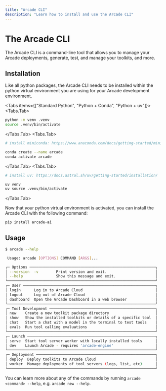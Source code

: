 ```yaml
---
title: "Arcade CLI"
description: "Learn how to install and use the Arcade CLI"
---
```



# The Arcade CLI

The Arcade CLI is a command-line tool that allows you to manage your Arcade deployments, generate, test, and manage your toolkits, and more.

## Installation

Like all python packages, the Arcade CLI needs to be installed within the python virtual environment you are using for your Arcade development environment.

<Tabs items={["Standard Python", "Python + Conda", "Python + uv"]}>
<Tabs.Tab>
```bash
python -m venv .venv
source .venv/bin/activate
```
</Tabs.Tab>
<Tabs.Tab>
```bash
# install miniconda: https://www.anaconda.com/docs/getting-started/miniconda/install

conda create --name arcade
conda activate arcade
```
</Tabs.Tab>
<Tabs.Tab>
```bash
# install uv: https://docs.astral.sh/uv/getting-started/installation/

uv venv
uv source .venv/bin/activate
```
</Tabs.Tab>
</Tabs>

Now that your python virtual environment is activated, you can install the Arcade CLI with the following command:
```bash
pip install arcade-ai
```

## Usage

```bash
$ arcade --help

 Usage: arcade [OPTIONS] COMMAND [ARGS]...

╭─ Options ─────────────────────────────────────────────────────────╮
│ --version  -v        Print version and exit.                      │
│ --help               Show this message and exit.                  │
╰───────────────────────────────────────────────────────────────────╯
╭─ User ────────────────────────────────────────────────────────────╮
│ login      Log in to Arcade Cloud                                 │
│ logout     Log out of Arcade Cloud                                │
│ dashboard  Open the Arcade Dashboard in a web browser             │
╰───────────────────────────────────────────────────────────────────╯
╭─ Tool Development ────────────────────────────────────────────────╮
│ new    Create a new toolkit package directory                     │
│ show   Show the installed toolkits or details of a specific tool  │
│ chat   Start a chat with a model in the terminal to test tools    │
│ evals  Run tool calling evaluations                               │
╰───────────────────────────────────────────────────────────────────╯
╭─ Launch ──────────────────────────────────────────────────────────╮
│ serve  Start tool server worker with locally installed tools      │
│ dev    Launch Arcade - requires 'arcade-engine'                   │
╰───────────────────────────────────────────────────────────────────╯
╭─ Deployment ──────────────────────────────────────────────────────╮
│ deploy  Deploy toolkits to Arcade Cloud                           │
│ worker  Manage deployments of tool servers (logs, list, etc)      │
╰───────────────────────────────────────────────────────────────────╯
```

You can learn more about any of the commands by running `arcade <command> --help`, e.g. `arcade new --help`.
